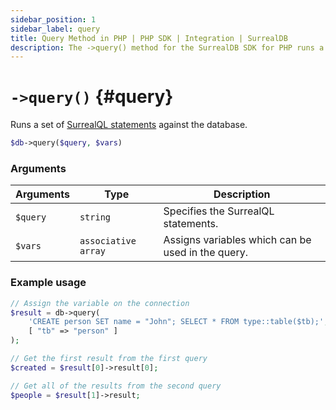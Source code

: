 ```yaml
---
sidebar_position: 1
sidebar_label: query
title: Query Method in PHP | PHP SDK | Integration | SurrealDB
description: The ->query() method for the SurrealDB SDK for PHP runs a set of SurrealQL statements against the database.
---
```



# `->query()` {#query}

Runs a set of [SurrealQL statements](/docs/surrealql/) against the database.

```php title="Method Syntax"
$db->query($query, $vars)
```

### Arguments
<table>
    <thead>
        <tr>
            <th colspan="2" scope="col">Arguments</th>
			<th colspan="2" scope="col">Type</th>
            <th colspan="2" scope="col">Description</th>
        </tr>
    </thead>
    <tbody>
        <tr>
            <td colspan="2" scope="row" data-label="Arguments">
                <code>$query</code>
                <Label label="required" />
            </td>
			<td colspan="2" scope="row" data-label="Type">
				<code>string</code>
			</td>
            <td colspan="2" scope="row" data-label="Description">
                Specifies the SurrealQL statements.
            </td>
        </tr>
        <tr>
            <td colspan="2" scope="row" data-label="Arguments">
                <code>$vars</code>
               <Label label="optional" />
            </td>
			<td colspan="2" scope="row" data-label="Type">
				<code>associative array</code>
			</td>
            <td colspan="2" scope="row" data-label="Description">
                Assigns variables which can be used in the query.
            </td>
        </tr>
    </tbody>
</table>

### Example usage
```php
// Assign the variable on the connection
$result = db->query(
	'CREATE person SET name = "John"; SELECT * FROM type::table($tb);',
	[ "tb" => "person" ]
);

// Get the first result from the first query
$created = $result[0]->result[0];

// Get all of the results from the second query
$people = $result[1]->result;
```